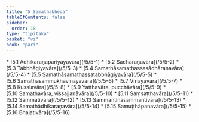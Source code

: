 ```yaml
---
title: "5 Samathabheda"
tableOfContents: false
sidebar:
  order: 18
type: "tipitaka"
basket: "vi"
book: "pari"
---
```



<DynamicBreadcrumb />



<TableOfContents book="pari" section="5">
* [5.1 Adhikaraṇapariyāyavāra](/5/5-1)
* [5.2 Sādhāraṇavāra](/5/5-2)
* [5.3 Tabbhāgiyavāra](/5/5-3)
* [5.4 Samathāsamathassasādhāraṇavāra](/5/5-4)
* [5.5 Samathāsamathassatabbhāgiyavāra](/5/5-5)
* [5.6 Samathasammukhāvinayavāra](/5/5-6)
* [5.7 Vinayavāra](/5/5-7)
* [5.8 Kusalavāra](/5/5-8)
* [5.9 Yatthavāra, pucchāvāra](/5/5-9)
* [5.10 Samathavāra, vissajjanāvāra](/5/5-10)
* [5.11 Saṃsaṭṭhavāra](/5/5-11)
* [5.12 Sammativāra](/5/5-12)
* [5.13 Sammantinasammantivāra](/5/5-13)
* [5.14 Samathādhikaraṇavāra](/5/5-14)
* [5.15 Samuṭṭhāpanavāra](/5/5-15)
* [5.16 Bhajativāra](/5/5-16)
</TableOfContents>